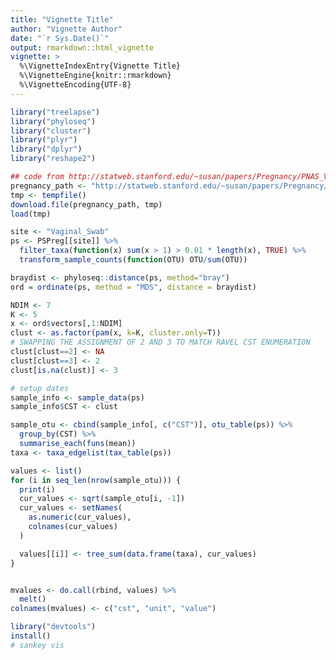 ```yaml
---
title: "Vignette Title"
author: "Vignette Author"
date: "`r Sys.Date()`"
output: rmarkdown::html_vignette
vignette: >
  %\VignetteIndexEntry{Vignette Title}
  %\VignetteEngine{knitr::rmarkdown}
  %\VignetteEncoding{UTF-8}
---
```


```r
library("treelapse")
library("phyloseq")
library("cluster")
library("plyr")
library("dplyr")
library("reshape2")
```

```r
## code from http://statweb.stanford.edu/~susan/papers/Pregnancy/PNAS_Vaginal_Analysis.Rmd
pregnancy_path <- "http://statweb.stanford.edu/~susan/papers/Pregnancy/PregnancyClosed15.Rdata"
tmp <- tempfile()
download.file(pregnancy_path, tmp)
load(tmp)

site <- "Vaginal_Swab"
ps <- PSPreg[[site]] %>%
  filter_taxa(function(x) sum(x > 1) > 0.01 * length(x), TRUE) %>%
  transform_sample_counts(function(OTU) OTU/sum(OTU))

braydist <- phyloseq::distance(ps, method="bray")
ord = ordinate(ps, method = "MDS", distance = braydist)

NDIM <- 7
K <- 5
x <- ord$vectors[,1:NDIM]
clust <- as.factor(pam(x, k=K, cluster.only=T))
# SWAPPING THE ASSIGNMENT OF 2 AND 3 TO MATCH RAVEL CST ENUMERATION
clust[clust==2] <- NA
clust[clust==3] <- 2
clust[is.na(clust)] <- 3

# setup dates
sample_info <- sample_data(ps)
sample_info$CST <- clust
```

```r
sample_otu <- cbind(sample_info[, c("CST")], otu_table(ps)) %>%
  group_by(CST) %>%
  summarise_each(funs(mean))
taxa <- taxa_edgelist(tax_table(ps))

values <- list()
for (i in seq_len(nrow(sample_otu))) {
  print(i)
  cur_values <- sqrt(sample_otu[i, -1])
  cur_values <- setNames(
    as.numeric(cur_values),
    colnames(cur_values)
  )

  values[[i]] <- tree_sum(data.frame(taxa), cur_values)
}


mvalues <- do.call(rbind, values) %>%
  melt()
colnames(mvalues) <- c("cst", "unit", "value")
```

```r
library("devtools")
install()
# sankey vis
```
